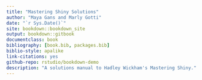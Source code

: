 ```yaml
--- 
title: "Mastering Shiny Solutions"
author: "Maya Gans and Marly Gotti"
date: "`r Sys.Date()`"
site: bookdown::bookdown_site
output: bookdown::gitbook
documentclass: book
bibliography: [book.bib, packages.bib]
biblio-style: apalike
link-citations: yes
github-repo: rstudio/bookdown-demo
description: "A solutions manual to Hadley Wickham's Mastering Shiny."
---
```

